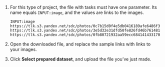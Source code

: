 
1. <TolokaRequesterSourceDownloadTemplate/>

    For this type of project, the file with tasks must have one parameter. Its name equals `INPUT:image`, and the values are links to the images.

    ```plaintext
    INPUT:image
    https://tlk.s3.yandex.net/sdc/photos/0c7b15d0f4e5db0416189afe6486f3cb.jpg
    https://tlk.s3.yandex.net/sdc/photos/3e5d32e31dfd50fe826fd46b761481cf.jpg
    https://tlk.s3.yandex.net/sdc/photos/0fb80721932aa59ecc684141433170b6.jpg
    ```

1. Open the downloaded file, and replace the sample links with links to your images.

1. Click **Select prepared dataset**, and upload the file you’ve just made.
